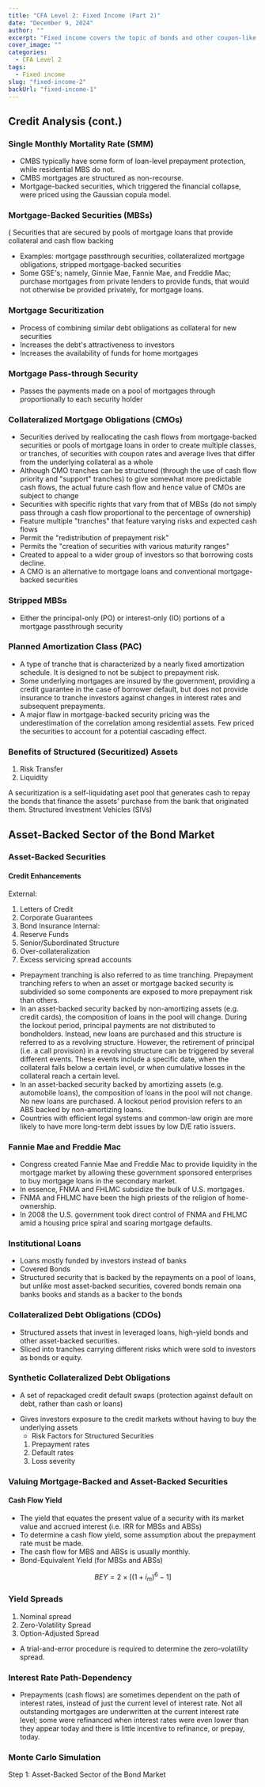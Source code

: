 ---
title: "CFA Level 2: Fixed Income (Part 2)"
date: "December 9, 2024"
author: ""
excerpt: "Fixed income covers the topic of bonds and other coupon-like investment securities."
cover_image: ""
categories:
  - CFA Level 2
tags:
  - Fixed income
slug: "fixed-income-2"
backUrl: "fixed-income-1"
---

## Credit Analysis (cont.)

### Single Monthly Mortality Rate (SMM)

- CMBS typically have some form of loan-level prepayment protection, while residential MBS do not.
- CMBS mortgages are structured as non-recourse.
- Mortgage-backed securities, which triggered the financial collapse, were priced using the Gaussian copula model.

### Mortgage-Backed Securities (MBSs)

( Securities that are secured by pools of mortgage loans that provide collateral and cash flow backing

- Examples: mortgage passthrough securities, collateralized mortgage obligations, stripped mortgage-backed securities
- Some GSE's; namely, Ginnie Mae, Fannie Mae, and Freddie Mac; purchase mortgages from private lenders to provide funds, that would not otherwise be provided privately, for mortgage loans.

### Mortgage Securitization

- Process of combining similar debt obligations as collateral for new securities
- Increases the debt's attractiveness to investors
- Increases the availability of funds for home mortgages

### Mortgage Pass-through Security

- Passes the payments made on a pool of mortgages through proportionally to each security holder

### Collateralized Mortgage Obligations (CMOs)

- Securities derived by reallocating the cash flows from mortgage-backed securities or pools of mortgage loans in order to create multiple classes, or tranches, of securities with coupon rates and average lives that differ from the underlying collateral as a whole
- Although CMO tranches can be structured (through the use of cash flow priority and "support" tranches) to give somewhat more predictable cash flows, the actual future cash flow and hence value of CMOs are subject to change
- Securities with specific rights that vary from that of MBSs (do not simply pass through a cash flow proportional to the percentage of ownership)
- Feature multiple "tranches" that feature varying risks and expected cash flows
- Permit the "redistribution of prepayment risk"
- Permits the "creation of securities with various maturity ranges"
- Created to appeal to a wider group of investors so that borrowing costs decline.
- A CMO is an alternative to mortgage loans and conventional mortgage-backed securities

### Stripped MBSs

- Either the principal-only (PO) or interest-only (IO) portions of a mortgage passthrough security

### Planned Amortization Class (PAC)

- A type of tranche that is characterized by a nearly fixed amortization schedule. It is designed to not be subject to prepayment risk.
- Some underlying mortgages are insured by the government, providing a credit guarantee in the case of borrower default, but does not provide insurance to tranche investors against changes in interest rates and subsequent prepayments.
- A major flaw in mortgage-backed security pricing was the underestimation of the correlation among residential assets. Few priced the securities to account for a potential cascading effect.

### Benefits of Structured (Securitized) Assets

1. Risk Transfer
2. Liquidity

A securitization is a self-liquidating aset pool that generates cash to repay the bonds that finance the assets' purchase from the bank that originated them.
Structured Investment Vehicles (SIVs)

## Asset-Backed Sector of the Bond Market

### Asset-Backed Securities

#### Credit Enhancements

External:

1. Letters of Credit
2. Corporate Guarantees
3. Bond Insurance
   Internal:
4. Reserve Funds
5. Senior/Subordinated Structure
6. Over-collateralization
7. Excess servicing spread accounts

- Prepayment tranching is also referred to as time tranching. Prepayment tranching refers to when an asset or mortgage backed security is subdivided so some components are exposed to more prepayment risk than others.
- In an asset-backed security backed by non-amortizing assets (e.g. credit cards), the composition of loans in the pool will change. During the lockout period, principal payments are not distributed to bondholders. Instead, new loans are purchased and this structure is referred to as a revolving structure. However, the retirement of principal (i.e. a call provision) in a revolving structure can be triggered by several different events. These events include a specific date, when the collateral falls below a certain level, or when cumulative losses in the collateral reach a certain level.
- In an asset-backed security backed by amortizing assets (e.g. automobile loans), the composition of loans in the pool will not change. No new loans are purchased. A lockout period provision refers to an ABS backed by non-amortizing loans.
- Countries with efficient legal systems and common-law origin are more likely to have more long-term debt issues by low D/E ratio issuers.

### Fannie Mae and Freddie Mac

- Congress created Fannie Mae and Freddie Mac to provide liquidity in the mortgage market by allowing these government sponsored enterprises to buy mortgage loans in the secondary market.
- In essence, FNMA and FHLMC subsidize the bulk of U.S. mortgages.
- FNMA and FHLMC have been the high priests of the religion of home-ownership.
- In 2008 the U.S. government took direct control of FNMA and FHLMC amid a housing price spiral and soaring mortgage defaults.

### Institutional Loans

- Loans mostly funded by investors instead of banks
- Covered Bonds
- Structured security that is backed by the repayments on a pool of loans, but unlike most asset-backed securities, covered bonds remain ona banks books and stands as a backer to the bonds

### Collateralized Debt Obligations (CDOs)

- Structured assets that invest in leveraged loans, high-yield bonds and other asset-backed securities.
- Sliced into tranches carrying different risks which were sold to investors as bonds or equity.

### Synthetic Collateralized Debt Obligations

- A set of repackaged credit default swaps (protection against default on debt, rather than cash or loans)

* Gives investors exposure to the credit markets without having to buy the underlying assets
  - Risk Factors for Structured Securities
  1. Prepayment rates
  2. Default rates
  3. Loss severity

### Valuing Mortgage-Backed and Asset-Backed Securities

#### Cash Flow Yield

- The yield that equates the present value of a security with its market value and accrued interest (i.e. IRR for MBSs and ABSs)
- To determine a cash flow yield, some assumption about the prepayment rate must be made.
- The cash flow for MBS and ABSs is usually monthly.
- Bond-Equivalent Yield (for MBSs and ABSs)

```math
BEY = 2\times[(1+i_m)^6-1]

```

### Yield Spreads

1. Nominal spread
2. Zero-Volatility Spread
3. Option-Adjusted Spread

- A trial-and-error procedure is required to determine the zero-volatility spread.

### Interest Rate Path-Dependency

- Prepayments (cash flows) are sometimes dependent on the path of interest rates, instead of just the current level of interest rate. Not all outstanding mortgages are underwritten at the current interest rate level; some were refinanced when interest rates were even lower than they appear today and there is little incentive to refinance, or prepay, today.

### Monte Carlo Simulation

Step 1:
Asset-Backed Sector of the Bond Market
